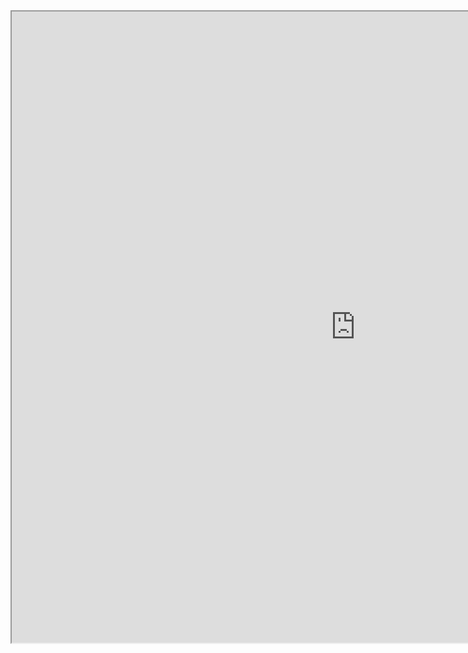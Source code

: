 ```{=html}

<iframe width="1100" height="1010" src="https://docs.google.com/spreadsheets/d/e/2PACX-1vTEnzbiY7lusm5AwytkQP9lZXgL5smCP1Vs2fcwAr-GsmOH0v2mkUNmiPDCuhR2pR_vDCs7q0ruiYC7/pubhtml"</iframe>
```
